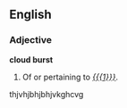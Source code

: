 ==English==

===Adjective===
'''cloud burst'''

# Of or pertaining to ''[[{{{1}}}]]''.
#:''{{{2|<!-- example sentence -->}}}''
thjvhjbhjbhjvkghcvg